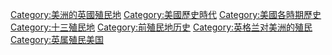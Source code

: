 [[Category:美洲的英國殖民地|Category:美洲的英國殖民地]]
[[Category:美國歷史時代|Category:美國歷史時代]]
[[Category:美國各時期歷史|Category:美國各時期歷史]]
[[Category:十三殖民地|Category:十三殖民地]]
[[Category:前殖民地历史|Category:前殖民地历史]]
[[Category:英格兰对美洲的殖民|Category:英格兰对美洲的殖民]]
[[Category:英属殖民美国|Category:英属殖民美国]]